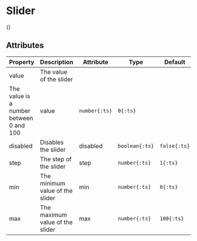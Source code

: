 
# Slider

{<ComponentPreview name="slider" />}

## Attributes

| Property                                | Description                     | Attribute     | Type           | Default      |
| --------------------------------------- | ------------------------------- | ------------- | -------------- | ------------ |
| value                                   | The value of the slider         |
| The value is a number between 0 and 100 | value                           | `number{:ts}` | `0{:ts}`       |
| disabled                                | Disables the slider             | disabled      | `boolean{:ts}` | `false{:ts}` |
| step                                    | The step of the slider          | step          | `number{:ts}`  | `1{:ts}`     |
| min                                     | The minimum value of the slider | min           | `number{:ts}`  | `0{:ts}`     |
| max                                     | The maximum value of the slider | max           | `number{:ts}`  | `100{:ts}`   |
